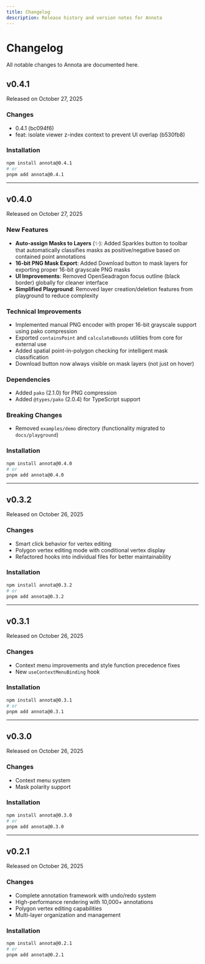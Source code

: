 ```yaml
---
title: Changelog
description: Release history and version notes for Annota
---
```


# Changelog

All notable changes to Annota are documented here.

## v0.4.1

Released on October 27, 2025

### Changes

- 0.4.1 (bc094f6)
- feat: isolate viewer z-index context to prevent UI overlap (b530fb8)

### Installation

```bash
npm install annota@0.4.1
# or
pnpm add annota@0.4.1
```

---

## v0.4.0

Released on October 27, 2025

### New Features

- **Auto-assign Masks to Layers** (✨): Added Sparkles button to toolbar that automatically classifies masks as positive/negative based on contained point annotations
- **16-bit PNG Mask Export**: Added Download button to mask layers for exporting proper 16-bit grayscale PNG masks
- **UI Improvements**: Removed OpenSeadragon focus outline (black border) globally for cleaner interface
- **Simplified Playground**: Removed layer creation/deletion features from playground to reduce complexity

### Technical Improvements

- Implemented manual PNG encoder with proper 16-bit grayscale support using pako compression
- Exported `containsPoint` and `calculateBounds` utilities from core for external use
- Added spatial point-in-polygon checking for intelligent mask classification
- Download button now always visible on mask layers (not just on hover)

### Dependencies

- Added `pako` (2.1.0) for PNG compression
- Added `@types/pako` (2.0.4) for TypeScript support

### Breaking Changes

- Removed `examples/demo` directory (functionality migrated to `docs/playground`)

### Installation

```bash
npm install annota@0.4.0
# or
pnpm add annota@0.4.0
```

---

## v0.3.2

Released on October 26, 2025

### Changes

- Smart click behavior for vertex editing
- Polygon vertex editing mode with conditional vertex display
- Refactored hooks into individual files for better maintainability

### Installation

```bash
npm install annota@0.3.2
# or
pnpm add annota@0.3.2
```

---

## v0.3.1

Released on October 26, 2025

### Changes

- Context menu improvements and style function precedence fixes
- New `useContextMenuBinding` hook

### Installation

```bash
npm install annota@0.3.1
# or
pnpm add annota@0.3.1
```

---

## v0.3.0

Released on October 26, 2025

### Changes

- Context menu system
- Mask polarity support

### Installation

```bash
npm install annota@0.3.0
# or
pnpm add annota@0.3.0
```

---

## v0.2.1

Released on October 26, 2025

### Changes

- Complete annotation framework with undo/redo system
- High-performance rendering with 10,000+ annotations
- Polygon vertex editing capabilities
- Multi-layer organization and management

### Installation

```bash
npm install annota@0.2.1
# or
pnpm add annota@0.2.1
```
